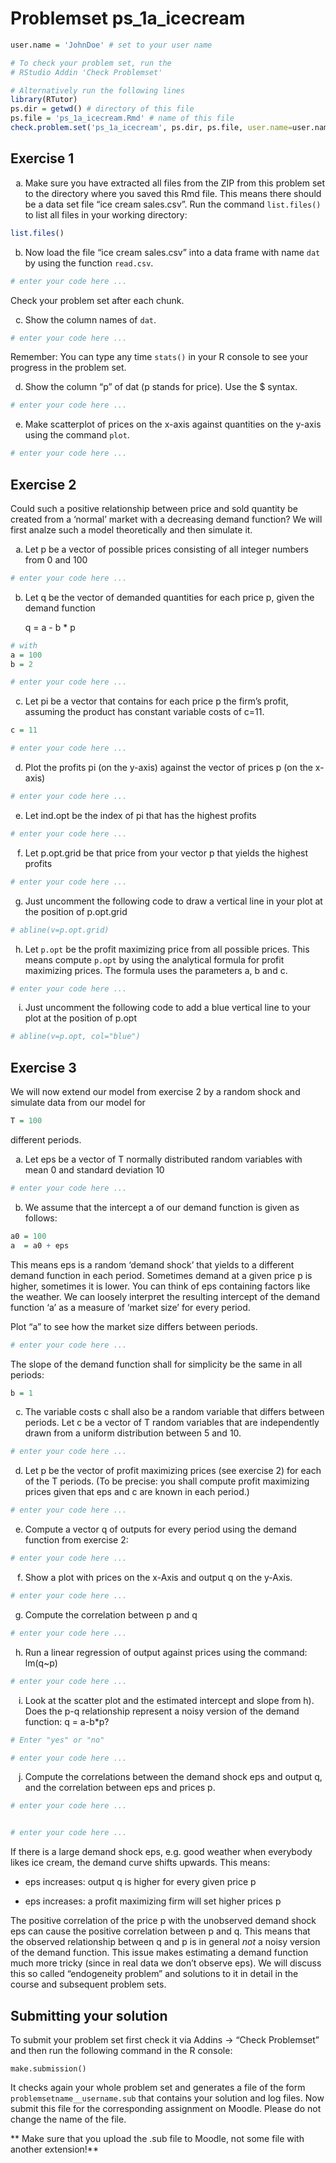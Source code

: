 # Problemset ps_1a_icecream

```r

user.name = 'JohnDoe' # set to your user name

# To check your problem set, run the 
# RStudio Addin 'Check Problemset'

# Alternatively run the following lines
library(RTutor)
ps.dir = getwd() # directory of this file
ps.file = 'ps_1a_icecream.Rmd' # name of this file
check.problem.set('ps_1a_icecream', ps.dir, ps.file, user.name=user.name, reset=FALSE)
```


## Exercise 1 

a) Make sure you have extracted all files from the ZIP from this problem set to the directory where you saved this Rmd file. This means there should be a data set file "ice cream sales.csv". Run the command `list.files()` to list all files in your working directory:
```r
list.files()
```


b) Now load the file "ice cream sales.csv" into a data frame with name `dat` by using the function `read.csv`.

```r

# enter your code here ...

```

Check your problem set after each chunk.


c) Show the column names of `dat`.

```r

# enter your code here ...

```

Remember: You can type any time `stats()` in your R console to see your progress in the problem set.

d) Show the column "p" of dat (p stands for price). Use the $ syntax.  

```r

# enter your code here ...

```

e) Make scatterplot of prices on the x-axis against quantities on the y-axis using the command `plot`.

```r

# enter your code here ...

```


## Exercise 2

Could such a positive relationship between price and sold quantity be created from a 'normal' market with a decreasing demand function? We will first analze such a model theoretically and then simulate it.

a) Let p be a vector of possible prices consisting of all integer numbers from 0 and 100 

```r

# enter your code here ...

```

b) Let q be the vector of demanded quantities for each price p, given the demand function

   q = a - b * p

```r
# with
a = 100
b = 2

# enter your code here ...

```

c) Let pi be a vector that contains for each price p the firm's profit, assuming the product has constant variable costs of c=11.

```r
c = 11

# enter your code here ...

```

d) Plot the profits pi (on the y-axis) against the vector of prices p (on the x-axis)

```r

# enter your code here ...

```

e) Let ind.opt be the index of pi that has the highest profits 

```r

# enter your code here ...

```

f) Let p.opt.grid be that price from your vector p that yields the highest profits

```r

# enter your code here ...

```

g) Just uncomment the following code to draw a vertical line in your plot at the position of p.opt.grid

```r
# abline(v=p.opt.grid)
```

h) Let `p.opt` be the profit maximizing price from all possible prices. This means compute `p.opt` by using the analytical formula for profit maximizing prices. The formula uses the parameters a, b and c.

```r

# enter your code here ...

```



i) Just uncomment the following code to add a blue vertical line to your plot at the position of p.opt 

```r
# abline(v=p.opt, col="blue")
```

## Exercise 3

We will now extend our model from exercise 2 by a random shock and simulate data from our model for

```r
T = 100
```

different periods.

a) Let eps be a vector of T normally distributed random variables with mean 0 and standard deviation 10

```r

# enter your code here ...

```

b) We assume that the intercept a of our demand function is given as follows:

```r
a0 = 100
a  = a0 + eps
```

This means eps is a random 'demand shock' that yields to a different demand function in each period. Sometimes demand at a given price p is higher, sometimes it is lower. You can think of eps containing factors like the weather. We can loosely interpret the resulting intercept of the demand function 'a' as a measure of 'market size' for every period.

Plot "a" to see how the market size differs between periods.

```r

# enter your code here ...

```


The slope of the demand function shall for simplicity be the same in all periods:

```r
b = 1
```

c) The variable costs c shall also be a random variable that differs between periods. Let c be a vector of T random variables that are independently drawn from a uniform distribution between 5 and 10.

```r

# enter your code here ...

```

d) Let p be the vector of profit maximizing prices (see exercise 2) for each of the T periods.
(To be precise: you shall compute profit maximizing prices given that eps and c are known in each period.)

```r

# enter your code here ...

```

e) Compute a vector q of outputs for every period using the demand function from exercise 2:

```r

# enter your code here ...

```

f) Show a plot with prices on the x-Axis and output q on the y-Axis.

```r

# enter your code here ...

```

g) Compute the correlation between p and q

```r

# enter your code here ...

```

h) Run a linear regression of output against prices using the command: lm(q~p)

```r

# enter your code here ...

```

i) Look at the scatter plot and the estimated intercept and slope from h). Does the p-q relationship represent a noisy version of the demand function: q = a-b*p? 

```r
# Enter "yes" or "no" 

# enter your code here ...

```

j) Compute the correlations between the demand shock eps and output q, and the correlation between eps and prices p.

```r

# enter your code here ...


# enter your code here ...

```

If there is a large demand shock eps, e.g. good weather when everybody likes ice cream, the demand curve shifts upwards. This means:

 - eps increases: output q is higher for every given price p

 - eps increases: a profit maximizing firm will set higher prices p

The positive correlation of the price p with the unobserved demand shock eps can cause the positive correlation between p and q. This means that the observed relationship between q and p is in general *not* a noisy version of the demand function. This issue makes estimating a demand function much more tricky (since in real data we don't observe eps). We will discuss this so called "endogeneity problem" and solutions to it in detail in the course and subsequent problem sets. 


## Submitting your solution

To submit your problem set first check it via Addins -> "Check Problemset" and then run the following command in the R console:

    make.submission()

It checks again your whole problem set and generates a file of the form `problemsetname__username.sub` that contains your solution and log files.
Now submit this file for the corresponding assignment on Moodle. 
Please do not change the name of the file.

** Make sure that you upload the .sub file to Moodle, not some file with another extension!**

